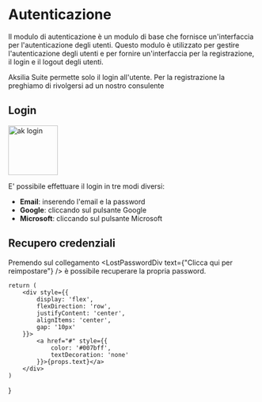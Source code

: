 # Autenticazione

Il modulo di autenticazione è un modulo di base che fornisce un'interfaccia per l'autenticazione degli utenti. Questo modulo è utilizzato per gestire l'autenticazione degli utenti e per fornire un'interfaccia per la registrazione, il login e il logout degli utenti.

<Warning>Aksilia Suite permette solo il login all'utente. Per la registrazione la preghiamo di rivolgersi ad un nostro consulente</Warning>

## Login

<Image src="/assets/ak_login.png" alt="ak login" height="100" />

E' possibile effettuare il login in tre modi diversi:

- **Email**: inserendo l'email e la password
- **Google**: cliccando sul pulsante Google
- **Microsoft**: cliccando sul pulsante Microsoft

## Recupero credenziali

Premendo sul collegamento <LostPasswordDiv text={"Clicca qui per reimpostare"} /> è possibile recuperare la propria password.

    return (
        <div style={{
            display: 'flex',
            flexDirection: 'row',
            justifyContent: 'center',
            alignItems: 'center',
            gap: '10px'
        }}>
            <a href="#" style={{
                color: '#007bff',
                textDecoration: 'none'
            }}>{props.text}</a>
        </div>
    )
}
